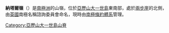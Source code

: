{{coord|71|50|S|68|18|W|display=title}}

'''納塔爾嶺'''（{{lang-en|Natal Ridge}}）是[[南極洲|南極洲]]的山嶺，位於[[亞歷山大一世島|亞歷山大一世島]]東南部，處於[[兩步崖|兩步崖]]的北側，由[[英國|英國]]南極名稱諮詢委員會命名，現時由[[南極條約體系|南極條約體系]]管理。

{{DEFAULTSORT:Natal Ridge}}
[[Category:亞歷山大一世島山脊|Category:亞歷山大一世島山脊]]


{{AlexanderIsland-geo-stub}}
